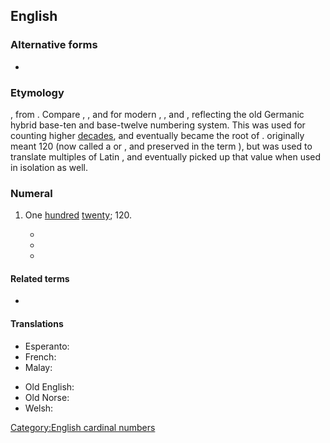 ==English==

===Alternative forms===
* {{l|en|twelvety}}

===Etymology===
{{suffix|twelve|ty|lang=en}}, from {{etyl|ang|en}} {{m|ang|hundtwelftig}}. Compare {{m|ang|hundseofontig}}, {{m|ang|hundeahtatig}}, {{m|ang|hundnigontig}} and {{m|ang|hundtēontig}} for modern {{m|en|seventy}}, {{m|en|eighty}}, {{m|en|ninety}} and {{m|en|hundred}}, reflecting the old Germanic hybrid base-ten and base-twelve numbering system. This {{m|ang|hund}} was used for counting higher [[decade]]s, and eventually became the root of {{m|en|hundred}}. {{m|ang|hund|Hund}} originally meant 120 (now called a {{m|en|long hundred}} or {{m|en|great hundred}}, and preserved in the term {{m|en|hundredweight}}), but was used to translate multiples of Latin {{m|la|centum||100}}, and eventually picked up that value when used in isolation as well.

===Numeral===
{{head|en|numeral}}

# {{lb|en|nonstandard}} One [[hundred]] [[twenty]]; 120.
#* {{quote-book
|lang=en
|title=Arithmetic, Oral and Written
|author=Thomas H. Palmer
|page=36
|year=1854
|passage=Thirty-six from a hundred and twenty-nine? ['''twelvety'''-nine.]}}
#* {{quote-book
|lang=en
|title=Report and Proceedings of the Convention
|page=1
|author=International Ladies' Garment Workers' Union
|year=1922
|passage=The '''twelfty-six''' [126] weeks' strike taught us the value of being organized}}
#* {{quote-book
|lang=en
|url=http://www.midwinter.com/lurk/countries/us/guide/021.html
|title=The Lurker's Guide to Babylon 5: The Quality of Mercy
|author=J. Michael Straczynski
|year=2004
|passage=Minbari use base 11, not base 10, so twelve would be eleventy-first year, and so on. Minbari base eleven includes fingers and head, from which the principle of mathematics comes. […] Eleventy-seven = Eighteen base ten. One, two, three, four, five, six, seven, eight, nine, ten, eleven. Eleventy-one, eleventy-two, eleventy-three, eleventy-four, eleventy-five, eleventy-six, eleventy-seven, eleventy-eight, eleventy-nine, eleventy-ten, '''twelfty'''. '''Twelfty'''-one, '''twelfty'''-two, '''twelfty'''-three, '''twelfty'''-four, '''twelfty'''-five, '''twelfty'''-six, '''twelfty'''-seven, '''twelfty'''-eight, '''twelfty'''-nine, '''twelfty'''-ten. And so on. Who here still has a problem with this?}}

====Related terms====
* {{l|en|eleventy}}

====Translations====
{{trans-top|one hundred twenty}}
* Esperanto: {{t|eo|cent dudek}}
* French: {{t|fr|douzante|m|f}} {{qualifier|neologism}}
* Malay: {{t|ms|seratus dua puluh}}
{{trans-mid}}
* Old English: {{t|ang|hundtwelftiġ}}
* Old Norse: {{t|non|hundrað}}
* Welsh: {{t|cy|chwigain}}
{{trans-bottom}}

[[Category:English cardinal numbers]]
